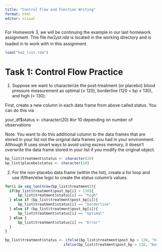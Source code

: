 ```yaml
---
title: "Control Flow and Function Writing"
format: html
editor: visual
---
```


For Homework 3, we will be continuing the example in our last homework assignment. This file $hw2_list.rda$ is located in the working directory and is loaded in to work with in this assignment.

```r
load("hw2_list.rda")
```

# Task 1: Control Flow Practice

1. Suppose we want to characterize the post-treatment (or placebo) blood pressure measurement as optimal (≤ 120), borderline (120 < bp ≤ 130), and high (> 130). 

First, create a new column in each data frame from above called status. You can do this via

your_df$status <- character(20) #or 10 depending on number of observations

Note: You want to do this additional column to the data frames that are stored in your list not the original data frames you had in your environment. Although R uses smart ways to avoid using excess memory, it doesn’t overwrite the data frame stored in your list if you modify the original object.


```r
bp_list$treatment$status <- character(20)
bp_list$placebo$status <- character(10)
```


2. For the non-placebo data frame (within the list), create a for loop and use if/then/else logic to create the status column’s values.


```r
for(i in seq_len(nrow(bp_list$treatment)){
  if(bp_list$treatment$post_bp[i] > 130){
      bp_list$treatment$status[i] == "high"
  } else if (bp_list$treatment$post_bp[i]){
      bp_list$treatment$status[i] == "borderline"
  } else if (bp_list$treatment$post_bp[i]){
      bp_list$treatment$status[i] == "optimal"
  } else {
      bp_list$treatment$status[i] == "Error"
  }
}
```


```r
bp_list$treatment$status <- ifelse(bp_list$treatment$post_bp > 130, "high",
                           ifelse(bp_list$treatment$post_bp > 120, "borderline", "optimal"))
```




